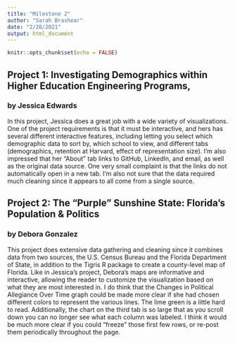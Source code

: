 ```yaml
---
title: "Milestone 2"
author: "Sarah Brashear"
date: "2/20/2021"
output: html_document
---
```


```r
knitr::opts_chunk$set(echo = FALSE)
```

## Project 1: Investigating Demographics within Higher Education Engineering Programs,
### by Jessica Edwards

In this project, Jessica does a great job with a wide variety of visualizations. One of the project requirements is that it must be interactive, and hers has several different interactive features, including letting you select which demographic data to sort by, which school to view, and different tabs (demographics, retention at Harvard, effect of representation size). I'm also impressed that her "About" tab links to GitHub, LinkedIn, and email, as well as the original data source. One very small complaint is that the links do not automatically open in a new tab. I'm also not sure that the data required much cleaning since it appears to all come from a single source. 

## Project 2: The "Purple" Sunshine State: Florida's Population & Politics
### by Debora Gonzalez

This project does extensive data gathering and cleaning since it combines data from two sources, the U.S. Census Bureau and the Florida Department of State, in addition to the Tigris R package to create a county-level map of Florida. Like in Jessica's project, Debora's maps are informative and interactive, allowing the reader to customize the visualization based on what they are most interested in. I do think that the Changes in Political Allegiance Over Time graph could be made more clear if she had chosen different colors to represent the various lines. The lime green is a little hard to read. Additionally, the chart on the third tab is so large that as you scroll down you can no longer see what each column was labeled. I think it would be much more clear if you could "freeze" those first few rows, or re-post them periodically throughout the page. 


